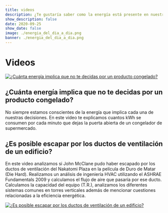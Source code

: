 ```yaml
---
title: videos
description: ¿Te gustaría saber como la energía está presente en nuestro día a día? En esta serie de videos hago un análisis de ingeniería para demostrar la importancia de la ingeniería HVAC y la eficiencia energética
show_description: false
date: 2020-09-25
show_date: false
image: ./energia_del_dia_a_dia.png
banner: ./energia_del_dia_a_dia.png
---
```


# Videos

<Row>
<Col>

[![¿Cuánta energía implica que no te decidas por un producto congelado?](http://img.youtube.com/vi/Nsae4Wvt0Gw/0.jpg)](http://www.youtube.com/watch?v=Nsae4Wvt0Gw "¿Cuánta energía implica que no te decidas por un producto congelado?")

</Col>
<Col>  

## ¿Cuánta energía implica que no te decidas por un producto congelado?
No siempre estamos conscientes de la energía que implica cada una de nuestras decisiones. En este video te explicamos cuantos kWh se consumen por cada minuto que dejas la puerta abierta de un congelador de supermercado.
 
</Col>
</Row>

<Row>
<Col>

## ¿Es posible escapar por los ductos de ventilación de un edificio?
En este video analizamos si John McClane pudo haber escapado por los ductos de ventilación del Nakatomi Plaza en la película de Duro de Matar (Die Hard). Realizamos un análisis de ingeniería HVAC utilizando el ASHRAE Fundamentals 2009 y calculamos el flujo de aire que pasaría por ese ducto. Calculamos la capacidad del equipo (T.R.), analizamos los diferentes sistemas comunes en torres verticales además de mencionar cuestiones relacionadas a la eficiencia energética. 

</Col>
<Col>

[![¿Es posible escapar por los ductos de ventilación de un edificio?](http://img.youtube.com/vi/oihZ2B2YEhQ/0.jpg)](http://www.youtube.com/watch?v=oihZ2B2YEhQ "¿Es posible escapar por los ductos de ventilación de un edificio?")

</Col>
</Row>
